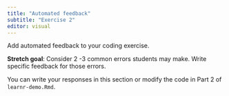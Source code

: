 ```yaml
---
title: "Automated feedback"
subtitle: "Exercise 2"
editor: visual
---
```


Add automated feedback to your coding exercise.

**Stretch goal**: Consider 2 -3 common errors students may make. Write specific feedback for those errors.

You can write your responses in this section or modify the code in Part 2 of `learnr-demo.Rmd`.
